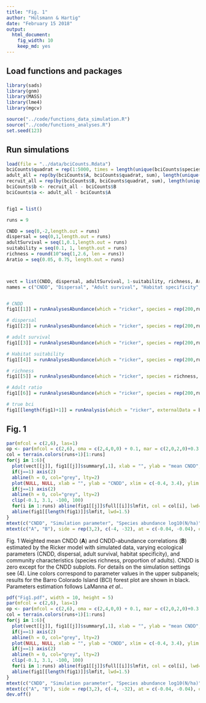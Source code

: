 ```yaml
---
title: "Fig. 1"
author: "Hülsmann & Hartig"
date: "February 15 2018"
output: 
  html_document: 
    fig_width: 10
    keep_md: yes
---
```


## Load functions and packages

```r
library(sads)
library(gnm)
library(MASS)
library(lme4)
library(mgcv)

source("../code/functions_data_simulation.R")
source("../code/functions_analyses.R")
set.seed(123)
```


## Run simulations 

```r
load(file = "../data/bciCounts.Rdata")
bciCounts$quadrat = rep(1:5000, times = length(unique(bciCounts$species)))
adult_all = rep(by(bciCounts$A, bciCounts$quadrat, sum), length(unique(bciCounts$species)))
recruit_all = rep(by(bciCounts$B, bciCounts$quadrat, sum), length(unique(bciCounts$species)))
bciCounts$b <- recruit_all - bciCounts$B
bciCounts$a <- adult_all - bciCounts$A


fig1 = list()

runs = 9

CNDD = seq(0,-2,length.out = runs)
dispersal = seq(0,1,length.out = runs)
adultSurvival = seq(1,0.1,length.out = runs)
suitability = seq(0.1, 1, length.out = runs)
richness = round(10^seq(1,2.6, len = runs))
Aratio = seq(0.05, 0.75, length.out = runs)



vect = list(CNDD, dispersal, adultSurvival, 1-suitability, richness, Aratio)
names = c("CNDD", "Dispersal", "Adult survival", "Habitat specificity", "Species Richness", "Proportion of adults", "BCI")


# CNDD
fig1[[1]] = runAnalysesAbundance(which = "ricker", species = rep(200,runs), dispersal = rep(0.5, runs), adultSurvival = rep(1, runs), CNDD = CNDD, gaps = rep(1, runs), Aratio = rep(0.4, runs), ABsd =  rep(0, runs), suitability = rep(1, runs))

# dispersal
fig1[[2]] = runAnalysesAbundance(which = "ricker", species = rep(200,runs), dispersal = dispersal, adultSurvival = rep(1, runs), CNDD = rep(0, runs), gaps = rep(1, runs), Aratio = rep(0.4, runs), ABsd  = rep(0, runs), suitability = rep(1, runs))

# adult survival
fig1[[3]] = runAnalysesAbundance(which = "ricker", species = rep(200,runs), dispersal = rep(0.5, runs), adultSurvival = adultSurvival, CNDD = rep(0, runs), gaps = rep(1, runs), Aratio = rep(0.4, runs), ABsd = rep(0, runs), suitability = rep(1, runs))

# Habitat suitability
fig1[[4]] = runAnalysesAbundance(which = "ricker", species = rep(200,runs), dispersal = rep(0.5, runs), adultSurvival = rep(1, runs), CNDD = rep(0, runs), gaps = rep(1, runs), Aratio = rep(0.4, runs), ABsd = rep(0, runs), suitability = suitability)

# richness
fig1[[5]] = runAnalysesAbundance(which = "ricker", species = richness, dispersal = rep(0.5, runs), adultSurvival = rep(1, runs), CNDD = rep(0, runs), gaps = rep(1, runs), Aratio = rep(0.4, runs), ABsd  = rep(0, runs), suitability = rep(1, runs))

# Adult ratio
fig1[[6]] = runAnalysesAbundance(which = "ricker", species = rep(200,runs), dispersal = rep(0.5, runs), adultSurvival = rep(1, runs), CNDD = rep(0, runs), gaps = rep(1, runs), Aratio = Aratio, ABsd = rep(0, runs), suitability = rep(1, runs))

# true bci
fig1[[length(fig1)+1]] = runAnalysis(which = "ricker", externalData = bciCounts)

```

## Fig. 1

```r
par(mfcol = c(2,6), las=1)
op <- par(mfcol = c(2,6), oma = c(2,4,0,0) + 0.1, mar = c(2,0,2,0)+0.3, las=1, mgp=c(1.5, 0.5, 0), lwd=75/75, cex.axis=3/3, cex.lab=2/3, tcl=(-0.2))
col = terrain.colors(runs+1)[1:runs]
for(j in 1:6){
  plot(vect[[j]], fig1[[j]]$summary[,1], xlab = "", ylab = "mean CNDD", ylim = c(-6,0.5), main = names[j], col = NA, bg = col, pch=21, cex=1.6, yaxt="n")
  if(j==1) axis(2)
  abline(h = 0, col="grey", lty=2)
  plot(NULL, NULL, xlab = "", ylab = "CNDD", xlim = c(-0.4, 3.4), ylim = c(-10,2), yaxt="n")
  if(j==1) axis(2)
  abline(h = 0, col="grey", lty=2)
  clip(-0.1, 3.1, -100, 100)
  for(i in 1:runs) abline(fig1[[j]]$full[[i]]$lmfit, col = col[i], lwd=1.6)  
  abline(fig1[[length(fig1)]]$lmfit, lwd=1.5)
}
mtext(c("CNDD", "Simulation parameter", "Species abundance log10(N/ha)"), outer = T, side = c(2, 1, 1), las=0, line = c(2, -17.5, -0.2), cex = 0.8, font=2)
mtext(c("A", "B"), side = rep(3,2), c(-4, -32), at = c(-0.04, -0.04), outer = T, cex = 1.2, font=2)

```

Fig. 1 Weighted mean CNDD (**A**) and CNDD-abundance correlations (**B**) estimated by the Ricker model with simulated data, varying ecological parameters (CNDD, dispersal, adult survival, habitat specificity), and community characteristics (species richness, proportion of adults). CNDD is zero except for the CNDD subplots. For details on the simulation settings see (4). Line colors correspond to parameter values in the upper subpanels; results for the Barro Colorado Island (BCI) forest plot are shown in black. Parameters estimation follows LaManna *et al*..



```r
pdf("Fig1.pdf", width = 10, height = 5)
par(mfcol = c(2,6), las=1)
op <- par(mfcol = c(2,6), oma = c(2,4,0,0) + 0.1, mar = c(2,0,2,0)+0.3, las=1, mgp=c(1.5, 0.5, 0), lwd=75/75, cex.axis=3/3, cex.lab=2/3, tcl=(-0.2))
col = terrain.colors(runs+1)[1:runs]
for(j in 1:6){
  plot(vect[[j]], fig1[[j]]$summary[,1], xlab = "", ylab = "mean CNDD", ylim = c(-6,0.5), main = names[j], col = NA, bg = col, pch=21, cex=1.6, yaxt="n")
  if(j==1) axis(2)
  abline(h = 0, col="grey", lty=2)
  plot(NULL, NULL, xlab = "", ylab = "CNDD", xlim = c(-0.4, 3.4), ylim = c(-10,2), yaxt="n")
  if(j==1) axis(2)
  abline(h = 0, col="grey", lty=2)
  clip(-0.1, 3.1, -100, 100)
  for(i in 1:runs) abline(fig1[[j]]$full[[i]]$lmfit, col = col[i], lwd=1.6)  
  abline(fig1[[length(fig1)]]$lmfit, lwd=1.5)
}
mtext(c("CNDD", "Simulation parameter", "Species abundance log10(N/ha)"), outer = T, side = c(2, 1, 1), las=0, line = c(2, -17.5, -0.2), cex = 0.8, font=2)
mtext(c("A", "B"), side = rep(3,2), c(-4, -32), at = c(-0.04, -0.04), outer = T, cex = 1.2, font=2)
dev.off()
```

